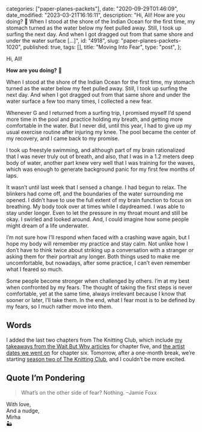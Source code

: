 
  categories: ["paper-planes-packets"],
  date: "2020-09-29T01:46:09",
  date_modified: "2023-03-21T16:16:11",
  description:
    "Hi, All! How are you doing? 🌵 When I stood at the shore of the Indian Ocean for the first time, my stomach turned as the water below my feet pulled away. Still, I took up surfing the next day. And when I got dragged out from that same shore and under the water surface […]",
  id: "4918",
  slug: "paper-planes-packets-1020",
  published: true,
  tags: [],
  title: "Moving Into Fear",
  type: "post",
};


Hi, All!

**How are you doing?** 🌵

When I stood at the shore of the Indian Ocean for the first time, my stomach turned as the water below my feet pulled away. Still, I took up surfing the next day. And when I got dragged out from that same shore and under the water surface a few too many times, I collected a new fear.

Whenever G and I returned from a surfing trip, I promised myself I’d spend more time in the pool and practice holding my breath, and getting more comfortable in the water. But I never did, until this year, I had to give up my usual exercise routine after injuring my knee. The pool became the center of my recovery, and I came back to my promise.

I took up freestyle swimming, and although part of my brain rationalized that I was never truly out of breath, and also, that I was in a 1.2 meters deep body of water, another part knew very well that I was training for the waves, which was enough to generate background panic for my first few months of laps.

It wasn’t until last week that I sensed a change. I had begun to relax. The blinkers had come off, and the boundaries of the water surrounding me opened. I didn’t have to use the full extent of my brain function to focus on breathing. My body took over at times while I daydreamed. I was able to stay under longer. Even to let the pressure in my throat mount and still be okay. I swirled and looked around. And, I could imagine how some people might dream of a life underwater.

I’m not sure how I’ll respond when faced with a crashing wave again, but I hope my body will remember my practice and stay calm. Not unlike how I don’t have to think twice about striking up a conversation with a stranger or asking them for their portrait any longer. Both things used to make me uncomfortable, but nowadays, after some practice, I can’t even remember what I feared so much.

Some people become stronger when challenged by others. I’m at my best when confronted by my fears. The thought of taking the first steps is never comfortable, yet at the same time, always irrelevant because I know that sooner or later, I’ll take them. In the end, what I fear most is to be defined by my fears, so I much rather move into them.

## Words

I added the last two chapters from The Knitting Club, which include [my takeaways from the Wait But Why articles](/posts/the-knitting-club#chapter-v-wait-but-why) for chapter five, and [the artist dates we went on](/posts/the-knitting-club#chapter-vi-the-artists-way) for chapter six. Tomorrow, after a one-month break, we’re starting [season two of The Knitting Club](/posts/the-knitting-club-season-two-creative-dream), and I couldn’t be more excited.

## Quote I’m Pondering

> What’s on the other side of fear? Nothing. –Jamie Foxx

With love,\
And a nudge,\
Mirha\
🏜
